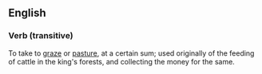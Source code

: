 ==English==
===Verb (transitive)===
To take to [[graze]] or [[pasture]], at a certain sum; used originally of the feeding of cattle in the king's forests, and collecting the money for the same.